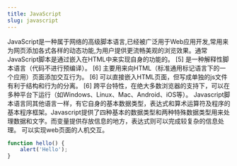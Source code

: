 ```yaml
---
title: JavaScript
slug: javascript
---
```


JavaScript是一种属于网络的高级脚本语言,已经被广泛用于Web应用开发,常用来为网页添加各式各样的动态功能,为用户提供更流畅美观的浏览效果。通常JavaScript脚本是通过嵌入在HTML中来实现自身的功能的。 [5]
是一种解释性脚本语言（代码不进行预编译）。 [6]
主要用来向HTML（标准通用标记语言下的一个应用）页面添加交互行为。 [6]
可以直接嵌入HTML页面，但写成单独的js文件有利于结构和行为的分离。 [6]
跨平台特性，在绝大多数浏览器的支持下，可以在多种平台下运行（如Windows、Linux、Mac、Android、iOS等）。
Javascript脚本语言同其他语言一样，有它自身的基本数据类型，表达式和算术运算符及程序的基本程序框架。Javascript提供了四种基本的数据类型和两种特殊数据类型用来处理数据和文字。而变量提供存放信息的地方，表达式则可以完成较复杂的信息处理。
可以实现web页面的人机交互。


```javascript
function hello() {
    alert('Hello');
}
```
